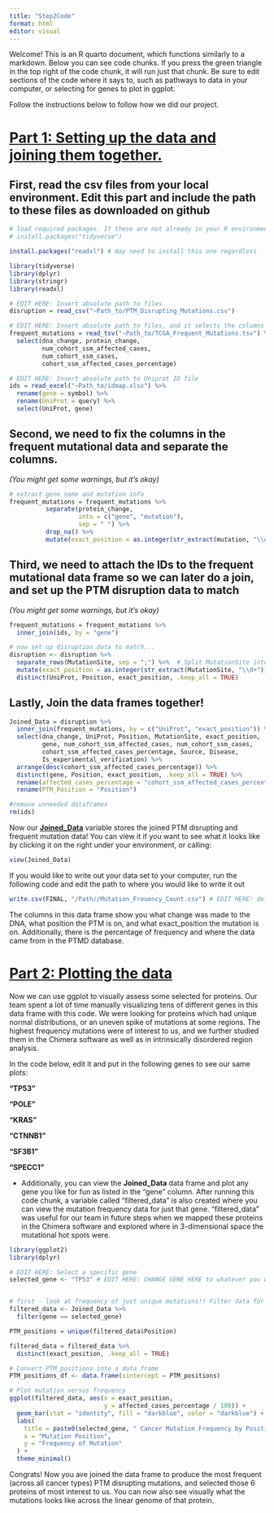 ```yaml
---
title: "Step2Code"
format: html
editor: visual
---
```


Welcome! This is an R quarto document, which functions similarly to a markdown. Below you can see code chunks. If you press the green triangle in the top right of the code chunk, it will run just that chunk. Be sure to edit sections of the code where it says to, such as pathways to data in your computer, or selecting for genes to plot in ggplot.

Follow the instructions below to follow how we did our project.

# [Part 1: Setting up the data and joining them together.]{.underline}

## First, read the csv files from your local environment. Edit this part and include the path to these files as downloaded on github

```r
# load required packages. If these are not already in your R environment, call these two lines to install them
# install.packages("tidyverse")

install.packages("readxl") # may need to install this one regardless

library(tidyverse)
library(dplyr)
library(stringr)
library(readxl)

# EDIT HERE: Insert absolute path to files
disruption = read_csv("~Path_to/PTM_Disrupting_Mutations.csv")

# EDIT HERE: Insert absolute path to files, and it selects the columns needed
frequent_mutations = read_tsv("~Path_to/TCGA_Frequent_Mutations.tsv") %>% 
  select(dna_change, protein_change, 
         num_cohort_ssm_affected_cases,
         num_cohort_ssm_cases,
         cohort_ssm_affected_cases_percentage)

# EDIT HERE: Insert absolute path to Uniprot ID file
ids = read_excel("~Path_to/idmap.xlsx") %>%
  rename(gene = symbol) %>%
  rename(UniProt = query) %>%
  select(UniProt, gene)
```

## Second, we need to fix the columns in the frequent mutational data and separate the columns.

*(You might get some warnings, but it's okay)*

```r
# extract gene name and mutation info
frequent_mutations = frequent_mutations %>%
          separate(protein_change, 
                   into = c("gene", "mutation"), 
                   sep = " ") %>%
          drop_na() %>%
          mutate(exact_position = as.integer(str_extract(mutation, "\\d+")))
```

## Third, we need to attach the IDs to the frequent mutational data frame so we can later do a join, and set up the PTM disruption data to match

*(You might get some warnings, but it's okay)*

```r
frequent_mutations = frequent_mutations %>%
  inner_join(ids, by = "gene")

# now set up disruption data to match...
disruption <- disruption %>%
  separate_rows(MutationSite, sep = ";") %>%  # Split MutationSite into multiple rows
  mutate(exact_position = as.integer(str_extract(MutationSite, "\\d+"))) %>%
  distinct(UniProt, Position, exact_position, .keep_all = TRUE) 
```

## Lastly, Join the data frames together!

```r
Joined_Data = disruption %>%
  inner_join(frequent_mutations, by = c("UniProt", "exact_position")) %>%
  select(dna_change, UniProt, Position, MutationSite, exact_position,
         gene, num_cohort_ssm_affected_cases, num_cohort_ssm_cases,
         cohort_ssm_affected_cases_percentage, Source, Disease,
         Is_experimental_verification) %>%
  arrange(desc(cohort_ssm_affected_cases_percentage)) %>%
  distinct(gene, Position, exact_position, .keep_all = TRUE) %>%
  rename(affected_cases_percentage = "cohort_ssm_affected_cases_percentage") %>%
  rename(PTM_Position = "Position")

#remove unneeded dataframes
rm(ids)
```

Now our [**Joined_Data**]{.underline} variable stores the joined PTM disrupting and frequent mutation data! You can view it if you want to see what it looks like by clicking it on the right under your environment, or calling:

```r
view(Joined_Data)
```

If you would like to write out your data set to your computer, run the following code and edit the path to where you would like to write it out

```r
write.csv(FINAL, "/Path//Mutation_Freuency_Count.csv") # EDIT HERE: define the path you want to write out the data for.
```

The columns in this data frame show you what change was made to the DNA, what position the PTM is on, and what exact_position the mutation is on. Additionally, there is the percentage of frequency and where the data came from in the PTMD database.

# [Part 2: Plotting the data]{.underline}

Now we can use ggplot to visually assess some selected for proteins. Our team spent a lot of time manually visualizing tens of different genes in this data frame with this code. We were looking for proteins which had unique normal distributions, or an uneven spike of mutations at some regions. The highest frequency mutations were of interest to us, and we further studied them in the Chimera software as well as in intrinsically disordered region analysis.

In the code below, edit it and put in the following genes to see our same plots:

**"TP53"**

**"POLE"**

**"KRAS"**

**"CTNNB1"**

**"SF3B1"**

**"SPECC1"**

-   Additionally, you can view the **Joined_Data** data frame and plot any gene you like for fun as listed in the "gene" column. After running this code chunk, a variable called "filtered_data" is also created where you can view the mutation frequency data for just that gene. "filtered_data" was useful for our team in future steps when we mapped these proteins in the Chimera software and explored where in 3-dimensional space the mutational hot spots were.

```r
library(ggplot2)
library(dplyr)

# EDIT HERE: Select a specific gene
selected_gene <- "TP53" # EDIT HERE: CHANGE GENE HERE to whatever you want


# first - look at frequency of just unique mutations!! Filter data for the chosen gene
filtered_data <- Joined_Data %>%
  filter(gene == selected_gene) 

PTM_positions = unique(filtered_data$Position)

filtered_data = filtered_data %>%
  distinct(exact_position, .keep_all = TRUE)

# Convert PTM_positions into a data frame
PTM_positions_df <- data.frame(xintercept = PTM_positions)

# Plot mutation versus frequency
ggplot(filtered_data, aes(x = exact_position, 
                          y = affected_cases_percentage / 100)) +
  geom_bar(stat = "identity", fill = "darkblue", color = "darkblue") +
  labs(
    title = paste0(selected_gene, " Cancer Mutation Frequency by Position"),
    x = "Mutation Position",
    y = "Frequency of Mutation"
  ) +
  theme_minimal()
```

Congrats! Now you ave joined the data frame to produce the most frequent (across all cancer types) PTM disrupting mutations, and selected those 6 proteins of most interest to us. You can now also see visually what the mutations looks like across the linear genome of that protein.
